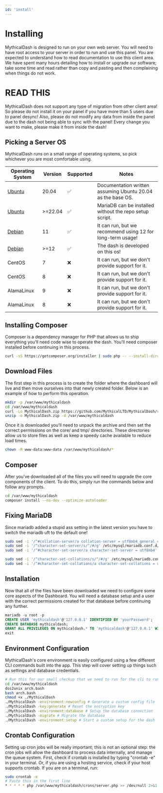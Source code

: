 ```yaml
---
id: 'install'
---
```

# Installing

MythicalDash is designed to run on your own web server. You will need to have root access to your server in order to run and use this panel.
You are expected to understand how to read documentation to use this client area. We have spent many hours detailing how to install or upgrade our software; take some time and read rather than copy and pasting and then complaining when things do not work.

# READ THIS
MythicalDash does not support any type of migration from other client area!
So please do not install it on your panel if you have more than 5 users due to panel desync!
Also, please do not modify any data from inside the panel due to the dash not being able to sync with the panel!
Every change you want to make, please make it from inside the dash!


## Picking a Server OS
MythicalDash runs on a small range of operating systems, so pick whichever you are most comfortable using.

| Operating System | Version | Supported | Notes |
| - | - | - | - |
| [Ubuntu](/docs/mythicaldash-v3/os/ubuntu) | 20.04 | ✅ | Documentation written assuming Ubuntu 20.04 as the base OS. |
| [Ubuntu](/docs/mythicaldash-v3/os/ubuntu)  | >=22.04 | ✅ | MariaDB can be installed without the repo setup script. |
| [Debian](/docs/mythicaldash-v3/os/debian) | 11 | ✅ | It can run, but we recommend using 12 for long-term usage! |
| [Debian](/docs/mythicaldash-v3/os/debian)  | >=12 | ✅ | The dash is developed on this os! |
| CentOS | 7 | ❌ | It can run, but we don't provide support for it. |
| CentOS | 8 | ❌ | It can run, but we don't provide support for it. |
| AlamaLinux | 9 | ❌ | It can run, but we don't provide support for it. |
| AlamaLinux | 8 | ❌ | It can run, but we don't provide support for it. |

## Installing Composer
Composer is a dependency manager for PHP that allows us to ship everything you'll need code wise to operate the dash. You'll need composer installed before continuing in this process.
```bash
curl -sS https://getcomposer.org/installer | sudo php -- --install-dir=/usr/local/bin --filename=composer
```

## Download Files
The first step in this process is to create the folder where the dashboard will live and then move ourselves into that newly created folder. Below is an example of how to perform this operation.
```bash
mkdir -p /var/www/mythicaldash
cd /var/www/mythicaldash
curl -Lo MythicalDash.zip https://github.com/MythicalLTD/MythicalDash/releases/download/3.2.3/MythicalDash.zip
unzip -o MythicalDash.zip -d /var/www/mythicaldash
```
Once it is downloaded you'll need to unpack the archive and then set the correct permissions on the core/ and tmp/ directories. These directories allow us to store files as well as keep a speedy cache available to reduce load times.
```bash
chown -R www-data:www-data /var/www/mythicaldash/*
```

## Composer
After you've downloaded all of the files you will need to upgrade the core components of the client. To do this, simply run the commands below and follow any prompts.
```bash
cd /var/www/mythicaldash
composer install --no-dev --optimize-autoloader
```
## Fixing MariaDB
Since mariadb added a stupid ass setting in the latest version you have to switch the mariadb uft to the default one!
```bash
sudo sed -i '/^#collation-server/a collation-server = utf8mb4_general_ci' /etc/mysql/mariadb.conf.d/50-server.cnf
sudo sed -i '/^character-set-server/s/^/#/g' /etc/mysql/mariadb.conf.d/50-server.cnf
sudo sed -i '/^#character-set-server/a character-set-server = utf8mb4' /etc/mysql/mariadb.conf.d/50-server.cnf

sudo sed -i '/^character-set-collations/s/^/#/g' /etc/mysql/mariadb.conf.d/50-server.cnf
sudo sed -i '/^#character-set-collations/a character-set-collations = utf8mb4' /etc/mysql/mariadb.conf.d/50-server.cnf
```
## Installation
Now that all of the files have been downloaded we need to configure some core aspects of the Dashboard.
You will need a database setup and a user with the correct permissions created for that database before continuing any further.

```sql
mariadb -u root -p
CREATE USER 'mythicaldash'@'127.0.0.1' IDENTIFIED BY 'yourPassword';
CREATE DATABASE mythicaldash;
GRANT ALL PRIVILEGES ON mythicaldash.* TO 'mythicaldash'@'127.0.0.1' WITH GRANT OPTION;
exit
```

## Environment Configuration
MythicalDash's core environment is easily configured using a few different CLI commands built into the app. This step will cover setting up things such as settings and database credentials.
```bash
# Run this for our small checkup that we need to run for the cli to run
cd /var/www/mythicaldash
dos2unix arch.bash
bash arch.bash
chmod +x ./MythicalDash
./MythicalDash -environment:newconfig # Generate a custom config file
./MythicalDash -key:generate # Reset the encryption key
./MythicalDash -environment:database # Setup the database connection
./MythicalDash -migrate # Migrate the database
./MythicalDash -environment:setup # Start a custom setup for the dash
```

## Crontab Configuration
Setting up cron jobs will be really important; this is not an optional step: the cron jobs will allow the dashboard to process data internally, and manage the queue system. First, check if crontab is installed by typing "crontab -e" in your terminal. Or, if you are using a hosting service, check if your host supports crontab. If you are on a terminal, run:
```bash
sudo crontab -e
# Paste this in the first line
* * * * * php /var/www/mythicaldash/crons/server.php >> /dev/null 2>&1
```
